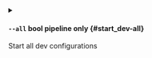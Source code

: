 
<details className="config-field -function" data-expandable="false">
<summary>

#### `--all` <span className="config-field-type">bool</span> <span className="config-field-enum"></span> <span className="config-field-default -return"></span> <span className="config-field-required" data-required="false">pipeline only</span>  {#start_dev-all}

Start all dev configurations

</summary>



</details>

